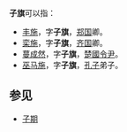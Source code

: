 '''子旗'''可以指：
* [[丰施|丰施]]，字'''子旗'''，[[郑国|郑国]]卿。
* [[栾施|栾施]]，字'''子旗'''，[[齐国|齐国]]卿。
* [[蔓成然|蔓成然]]，字'''子旗'''，[[楚國|楚國]][[令尹|令尹]]。
* [[巫马施|巫马施]]，字'''子旗'''，[[孔子|孔子]]弟子。
==参见==
*[[子期|子期]]
{{disambig|Z|cat=二字人名消歧義}}